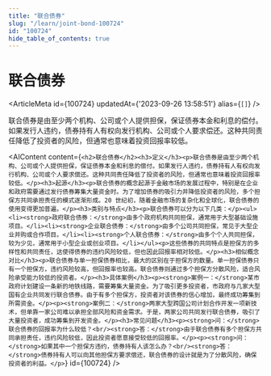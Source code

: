 ```yaml
---
title: "联合债券"
slug: "/learn/joint-bond-100724"
id: "100724"
hide_table_of_contents: true
---
```



# 联合债券

<ArticleMeta id={100724} updatedAt={'2023-09-26 13:58:51'} alias={`[]`} />
<div className='border-solid border-b border-t-0 my-4 border-[var(--ifm-color-gray-300)]' />

联合债券是由至少两个机构、公司或个人提供担保，保证债券本金和利息的偿付。如果发行人违约，债券持有人有权向发行机构、公司或个人要求偿还。这种共同责任降低了投资者的风险，但通常也意味着投资回报率较低。

<AIContent content={`<h2>联合债券</h2><h3>定义</h3><p>联合债券是由至少两个机构、公司或个人提供担保，保证债券本金和利息的偿付。如果发行人违约，债券持有人有权向发行机构、公司或个人要求偿还。这种共同责任降低了投资者的风险，但通常也意味着投资回报率较低。</p><h3>起源</h3><p>联合债券的概念起源于金融市场的发展过程中，特别是在企业和政府需要通过发行债券筹集大量资金时。为了增加债券的吸引力并降低投资者的风险，多个担保方共同承担责任的模式逐渐形成。20 世纪初，随着金融市场的复杂化和全球化，联合债券的使用变得更加普遍。</p><h3>类别与特点</h3><p>联合债券可以分为以下几类：</p><ul><li><strong>政府联合债券：</strong>由多个政府机构共同担保，通常用于大型基础设施项目。</li><li><strong>企业联合债券：</strong>由多个公司共同担保，常见于大型企业并购或合作项目。</li><li><strong>个人联合债券：</strong>由多个个人共同担保，较为少见，通常用于小型企业或创业项目。</li></ul><p>这些债券的共同特点是担保方的多样性和共同责任，这使得债券的违约风险较低，但也因此回报率相对较低。</p><h3>相似概念对比</h3><p>联合债券与单一担保债券相比，最大的区别在于担保方的数量。单一担保债券只有一个担保方，违约风险较高，但回报率也较高。联合债券则通过多个担保方分散风险，适合风险承受能力较低的投资者。</p><h3>具体案例</h3><p><strong>案例一：</strong>某市政府计划建设一条新的地铁线路，需要筹集大量资金。为了吸引更多投资者，市政府与几家大型国有企业共同发行联合债券。由于有多个担保方，投资者对该债券的信心增加，最终成功筹集到所需资金。</p><p><strong>案例二：</strong>两家大型跨国公司计划合作开发一项新技术，但单靠一家公司难以承担全部风险和资金需求。于是，两家公司共同发行联合债券，吸引了大量投资者，成功筹集到开发资金。</p><h3>常见问题</h3><p><strong>问：</strong>联合债券的回报率为什么较低？<br/><strong>答：</strong>由于联合债券有多个担保方共同承担责任，违约风险较低，因此投资者愿意接受较低的回报率。</p><p><strong>问：</strong>如果其中一个担保方违约，债券持有人该怎么办？<br/><strong>答：</strong>债券持有人可以向其他担保方要求偿还，联合债券的设计就是为了分散风险，确保投资者的利益。</p>`} id={100724} />
